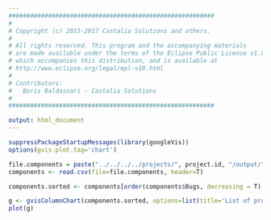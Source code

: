 ```yaml
---
#########################################################
#
# Copyright (c) 2015-2017 Castalia Solutions and others.
#
# All rights reserved. This program and the accompanying materials
# are made available under the terms of the Eclipse Public License v1.0
# which accompanies this distribution, and is available at
# http://www.eclipse.org/legal/epl-v10.html
#
# Contributors:
#   Boris Baldassari - Castalia Solutions
#
#########################################################

output: html_document
---
```


```r

suppressPackageStartupMessages(library(googleVis))
options(gvis.plot.tag='chart')

file.components = paste("../../../../projects/", project.id, "/output/", project.id, "_bugzilla_components.csv", sep="")
components <- read.csv(file=file.components, header=T)

components.sorted <- components[order(components$Bugs, decreasing = T),]

g <- gvisColumnChart(components.sorted, options=list(title='List of product components', legend="{position: 'none'}", width="automatic", height="300px"))
plot(g)
```

